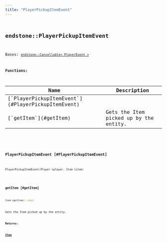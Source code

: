 ```yaml
---
title: "PlayerPickupItemEvent"
---
```


## <code className="doc-symbol doc-symbol-class"/> endstone::PlayerPickupItemEvent

Bases: [`endstone::Cancellable< PlayerEvent >`](cancellable)
















**Functions:**

<table>
<thead>
   <tr>
      <th>Name</th>
      <th>Description</th>
   </tr>
</thead>
<tbody>
<tr key="classendstone_1_1_player_pickup_item_event_1a2ffe5a51d8b0c22799ba4db466fc6f91">
    <td>[`PlayerPickupItemEvent`](#PlayerPickupItemEvent)</td>
    <td></td>
</tr>
<tr key="classendstone_1_1_player_pickup_item_event_1af2e2a3c35dde44219709a5303569979c">
    <td>[`getItem`](#getItem)</td>
    <td>Gets the Item picked up by the entity.</td>
</tr>
</tbody>
</table>

### <code className="doc-symbol doc-symbol-function"/> PlayerPickupItemEvent [#PlayerPickupItemEvent]

```cpp
PlayerPickupItemEvent(Player &player, Item &item)
```
### <code className="doc-symbol doc-symbol-function"/> getItem [#getItem]

```cpp
Item &getItem() const
```

Gets the Item picked up by the entity.





**Returns:**

[**Item**](classendstone_1_1_item.md) 





        